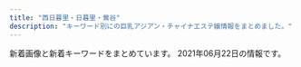 ```yaml
---
title: "西日暮里・日暮里・鶯谷"
description: "キーワード別にの巨乳アジアン・チャイナエステ嬢情報をまとめました。"
---
```


新着画像と新着キーワードをまとめています。
2021年06月22日の情報です。

<DmmAffiliateIns />
<KeywordTable
  shops={
    [
    {
        "img_links": [
            "http://www.hohoemi.es-relax.info/images/r04.jpg",
            "http://www.hohoemi.es-relax.info/images/img04.jpg",
            "http://www.hohoemi.es-relax.info/images/162-1.jpg",
            "http://www.hohoemi.es-relax.info/images/r03.jpg",
            "http://www.hohoemi.es-relax.info/i/room/r02.jpg",
            "http://www.hohoemi.es-relax.info/gals/yuyu1.jpg",
            "http://www.hohoemi.es-relax.info/i/room/r01.jpg",
            "http://www.hohoemi.es-relax.info/images/img02.jpg",
            "http://www.hohoemi.es-relax.info/images/img03.jpg",
            "http://www.hohoemi.es-relax.info/i/room/r04.jpg",
            "http://www.hohoemi.es-relax.info/gals/mirai1.jpg",
            "http://www.hohoemi.es-relax.info/images/r05.jpg",
            "http://www.hohoemi.es-relax.info/gals/nanami1.jpg",
            "http://www.hohoemi.es-relax.info/images/r02.jpg",
            "http://www.hohoemi.es-relax.info/i/room/r03.jpg",
            "http://www.hohoemi.es-relax.info/images/r01.jpg",
            "http://www.hohoemi.es-relax.info/gals/karin1.jpg",
            "http://www.hohoemi.es-relax.info/gals/nana1.jpg",
            "http://www.hohoemi.es-relax.info/images/newsbar.jpg"
        ],
        "station": "JR\u897f\u65e5\u66ae\u91cc\u99c5",
        "name": "\u307b\u307b\u3048\u307f",
        "url": "http://www.hohoemi.es-relax.info/",
        "keywords": {}
    },
    {
        "station": "JR\u897f\u65e5\u66ae\u91cc\u99c5",
        "name": "\u706f\u308a\u5c4b",
        "img_links": [
            "http://chou.ies.bz/photos/sites/85/2021/06/2021060901285023.jpg",
            "http://chou.ies.bz/photos/sites/85/2020/10/2020100610370157.jpg",
            "http://chou.ies.bz/images/s_link.png",
            "http://chou.ies.bz/photos/sites/85/2019/07/2019070509385227.jpg",
            "http://chou.ies.bz/images/top.png",
            "http://chou.ies.bz/images/mobile.png",
            "http://chou.ies.bz/photos/sites/85/2020/12/2020121802483415.jpg",
            "http://chou.ies.bz/photos/sites/85/2019/07/2019070106320474.jpg",
            "http://chou.ies.bz/images/s_staff.jpg",
            "http://chou.ies.bz/photos/sites/85/2021/05/2021051201142065.jpg",
            "http://chou.ies.bz/photos/sites/85/2021/04/2021042710033582.jpg",
            "http://chou.ies.bz/photos/sites/85/2019/12/2019120602315853.jpg",
            "http://chou.ies.bz/images/s1.png",
            "http://chou.ies.bz/images/s3.png",
            "http://chou.ies.bz/images/n1.jpg",
            "http://chou.ies.bz/images/n3.png",
            "http://chou.ies.bz/photos/sites/85/2019/06/2019062803491517.jpg",
            "http://chou.ies.bz/images/s_news.png",
            "http://chou.ies.bz/photos/sites/85/2019/07/2019070106333414.jpg",
            "http://chou.ies.bz/photos/sites/85/2020/12/2020120204150858.jpg",
            "http://chou.ies.bz/photos/sites/85/2020/10/2020100610383828.jpg",
            "http://chou.ies.bz/photos/sites/85/2020/12/2020120204265615.jpg",
            "http://chou.ies.bz/images/s_pick.png",
            "http://chou.ies.bz/photos/sites/85/2019/07/2019070106330942.jpg",
            "http://chou.ies.bz/photos/sites/85/2019/07/2019070106340260.jpg"
        ],
        "keywords": {
            "D": 12,
            "84": 2,
            "87": 2,
            "C": 1,
            "85": 1,
            "86": 9,
            "E": 1
        },
        "url": "http://chou.ies.bz/"
    },
    {
        "station": "JR\u65e5\u66ae\u91cc\u99c5",
        "url": "http://www.night.ne.jp/tokyo/hayasi/",
        "name": "\u6797\u30de\u30c3\u30b5\u30fc\u30b8",
        "img_links": [
            "http://www.night.ne.jp/nightnet/img/14.jpg",
            "http://www.night.ne.jp/nightnet/img/7.jpg",
            "http://www.night.ne.jp/tokyo/hayasi/img/index_top.jpg",
            "http://www.night.ne.jp/tokyo/hayasi/img/view_5.jpg",
            "http://www.night.ne.jp/tokyo/hayasi/img/view_6.jpg",
            "http://www.night.ne.jp/nightnet/img/12a.jpg",
            "http://www.night.ne.jp/nightnet/img/3.jpg",
            "http://www.night.ne.jp/nightnet/img/6.jpg",
            "http://www.night.ne.jp/nightnet/img/4.jpg",
            "http://www.night.ne.jp/tokyo/hayasi/img/view_4.jpg",
            "http://www.night.ne.jp/_format/W/img/whats_view.jpg",
            "http://www.night.ne.jp/nightnet/img/10.jpg",
            "http://www.night.ne.jp/tokyo/hayasi/img/view_1.jpg",
            "http://www.night.ne.jp/_format/P/img/over_msg_01.jpg",
            "http://www.night.ne.jp/tokyo/hayasi/img/index_view.jpg",
            "http://www.night.ne.jp/tokyo/hayasi/img_staff/g_7376.jpg",
            "http://www.night.ne.jp/nightnet/img/15.jpg",
            "http://www.night.ne.jp/tokyo/hayasi/img_staff/g_7377.jpg",
            "http://www.night.ne.jp/_format/P/img/whats_news.jpg",
            "http://www.night.ne.jp/tokyo/hayasi/img/view_3.jpg",
            "http://www.night.ne.jp/_format/P/img/over_msg_02.jpg",
            "http://www.night.ne.jp/nightnet/img/2.jpg",
            "http://www.night.ne.jp/nightnet/img/5.jpg",
            "http://www.night.ne.jp/tokyo/hayasi/img/index.jpg",
            "http://www.night.ne.jp/nightnet/img/11.jpg",
            "http://www.night.ne.jp/tokyo/hayasi/img/qr_code.jpg",
            "http://www.night.ne.jp/nightnet/img/8.jpg",
            "http://www.night.ne.jp/nightnet/img/13.jpg",
            "http://www.night.ne.jp/_format/P/img/index_enter_1.jpg",
            "http://www.night.ne.jp/nightnet/img/9.jpg",
            "http://www.night.ne.jp/nightnet/img/1.jpg",
            "http://www.night.ne.jp/nightnet/img/17.jpg",
            "http://www.night.ne.jp/nightnet/img/16.jpg",
            "http://www.night.ne.jp/tokyo/hayasi/img/view_2.jpg"
        ],
        "keywords": {}
    },
    {
        "station": "JR\u897f\u65e5\u66ae\u91cc\u99c5",
        "keywords": {
            "86": 3,
            "87": 3,
            "88": 6,
            "C": 13
        },
        "img_links": [
            "http://onkyoukou.tyo.cm/images/nbj1.jpg",
            "http://onkyoukou.tyo.cm/images/face_bj.jpg",
            "http://onkyoukou.tyo.cm/images/line.jpg",
            "http://onkyoukou.tyo.cm/images/s_link.jpg",
            "http://onkyoukou.tyo.cm/images/n3.jpg",
            "http://onkyoukou.tyo.cm/images/nbj3.jpg",
            "http://onkyoukou.tyo.cm/images/acc3.jpg",
            "http://onkyoukou.tyo.cm/images/top.png",
            "http://onkyoukou.tyo.cm/images/s_news.jpg",
            "http://onkyoukou.tyo.cm/images/s_mobile.jpg",
            "http://onkyoukou.tyo.cm/photos/sites/88/2020/03/2020030111163079.jpg",
            "http://onkyoukou.tyo.cm/photos/sites/88/2017/03/staff1.jpg",
            "http://onkyoukou.tyo.cm/images/face_bj3.jpg",
            "http://onkyoukou.tyo.cm/images/s_face.jpg",
            "http://onkyoukou.tyo.cm/images/s_staff.jpg",
            "http://onkyoukou.tyo.cm/photos/sites/88/2017/03/staff4.jpg",
            "http://onkyoukou.tyo.cm/images/acc1.jpg",
            "http://onkyoukou.tyo.cm/images/s_pick.jpg",
            "http://onkyoukou.tyo.cm/photos/sites/88/2017/03/staff2.jpg",
            "http://onkyoukou.tyo.cm/images/acc2.jpg",
            "http://onkyoukou.tyo.cm/images/s_staff1.jpg",
            "http://onkyoukou.tyo.cm/images/n1.jpg",
            "http://onkyoukou.tyo.cm/images/mobile.jpg"
        ],
        "url": "http://onkyoukou.tyo.cm/",
        "name": "\u6e29\u99a8\u6e2f-\u304a\u3093\u304d\u3087\u3046\u3053\u3046-"
    },
    {
        "img_links": [
            "https://www.sofia-est.com/img/girl/list/s99_list.jpg",
            "https://www.sofia-est.com/img/material/photo7.jpg",
            "https://www.sofia-est.com/img/material/top_news.png",
            "https://www.sofia-est.com/img/girl/thumb/s113_2.jpg",
            "https://www.sofia-est.com/img/material/top_newface.png",
            "https://www.sofia-est.com/img/material/page3_1_subt1.png",
            "https://www.sofia-est.com/img/girl/main/s113_1.jpg",
            "https://www.sofia-est.com/img/girl/thumb/s81_3.jpg",
            "https://www.sofia-est.com/img/girl/thumb/s99_1.jpg",
            "https://www.sofia-est.com/img/girl/thumb/s106_1.jpg",
            "https://www.sofia-est.com/img/girl/main/s55_1.jpg",
            "https://www.sofia-est.com/img/material/top_pickup.png",
            "https://www.sofia-est.com/img/material/noimg_m.jpg",
            "https://www.sofia-est.com/img/material/mobileqr.png",
            "https://www.sofia-est.com/img/girl/list/s113_list.jpg",
            "https://www.sofia-est.com/img/girl/thumb/s105_5.jpg",
            "https://www.sofia-est.com/img/material/gm5_rollout.png",
            "https://www.sofia-est.com/img/material/photo6.jpg",
            "https://www.sofia-est.com/img/girl/list/s111_list.jpg",
            "https://www.sofia-est.com/img/girl/pickup/pickup20200909154945.jpg",
            "https://www.sofia-est.com/img/girl/pickup/pickup20191220093623.jpg",
            "https://www.sofia-est.com/img/material/doublecourse_rev1.png",
            "https://www.sofia-est.com/img/material/photo1.jpg",
            "https://www.sofia-est.com/img/material/course_tanta2.png",
            "https://www.sofia-est.com/img/girl/thumb/s81_4.jpg",
            "https://www.sofia-est.com/img/girl/thumb/s99_2.jpg",
            "https://www.sofia-est.com/img/girl/main/s108_1.jpg",
            "https://www.sofia-est.com/img/girl/thumb/s55_1.jpg",
            "https://www.sofia-est.com/img/girl/thumb/s97_2.jpg",
            "https://www.sofia-est.com/img/girl/main/s106_1.jpg",
            "https://www.sofia-est.com/img/material/movieicon.png",
            "https://www.sofia-est.com/img/top/topslide20141210.jpg",
            "https://www.sofia-est.com/img/material/page5_subt2.png",
            "https://www.sofia-est.com/img/girl/thumb/s106_5.jpg",
            "https://www.sofia-est.com/img/girl/thumb/s94_1.jpg",
            "https://www.sofia-est.com/img/material/page5_subt1.png",
            "https://www.sofia-est.com/img/banner/koko_120x60.png",
            "https://www.sofia-est.com/img/material/page8_subt1.png",
            "https://www.sofia-est.com/img/girl/thumb/s106_2.jpg",
            "https://www.sofia-est.com/img/girl/thumb/s56_1.jpg",
            "https://www.sofia-est.com/img/material/gm3_rollout.png",
            "https://www.sofia-est.com/img/girl/main/s94_1.jpg",
            "https://www.sofia-est.com/img/material/course_tanta1.png",
            "https://www.sofia-est.com/img/material/noimg_thumb.jpg",
            "https://www.sofia-est.com/img/girl/list/s94_list.jpg",
            "https://www.sofia-est.com/img/material/courseoption_rev1.png",
            "https://www.sofia-est.com/img/girl/pickup/pickup20200111122329.jpg",
            "https://www.sofia-est.com/img/girl/thumb/s81_1.jpg",
            "https://www.sofia-est.com/img/girl/thumb/s92_1.jpg",
            "https://www.sofia-est.com/img/girl/thumb/s100_1.jpg",
            "https://www.sofia-est.com/img/material/photo8.jpg",
            "https://www.sofia-est.com/img/what/coupon202009.png",
            "https://www.sofia-est.com/img/material/photo2.jpg",
            "https://www.sofia-est.com/img/girl/thumb/s108_3.jpg",
            "https://www.sofia-est.com/img/material/photo5.jpg",
            "https://www.sofia-est.com/img/material/top_camp.png",
            "https://www.sofia-est.com/img/girl/mobilepickup/mobilepickup20200302124127.jpg",
            "https://www.sofia-est.com/img/girl/thumb/s105_4.jpg",
            "https://www.sofia-est.com/img/material/photo3.jpg",
            "https://www.sofia-est.com/img/girl/main/s97_1.jpg",
            "https://www.sofia-est.com/img/girl/thumb/s89_1.jpg",
            "https://www.sofia-est.com/img/material/mob_t1.jpg",
            "https://www.sofia-est.com/img/girl/pickup/pickup20191220093702.jpg",
            "https://www.sofia-est.com/img/girl/list/s55_list.jpg",
            "https://www.sofia-est.com/img/girl/thumb/s81_2.jpg",
            "https://www.sofia-est.com/img/material/pagetop_rollout.png",
            "https://www.sofia-est.com/img/girl/main/s84_1.jpg",
            "https://www.sofia-est.com/img/material/page8_subt2.png",
            "https://www.sofia-est.com/img/material/page7_subt1.png",
            "https://www.sofia-est.com/img/material/sd_rt_btn.png",
            "https://www.sofia-est.com/img/material/mob_youtube.png",
            "https://www.sofia-est.com/img/girl/thumb/s108_1.jpg",
            "https://www.sofia-est.com/img/material/photobig.jpg",
            "https://www.sofia-est.com/img/girl/thumb/s108_2.jpg",
            "https://www.sofia-est.com/img/material/mob_t5.jpg",
            "https://www.sofia-est.com/img/girl/thumb/s97_1.jpg",
            "https://www.sofia-est.com/img/girl/thumb/s84_1.jpg",
            "https://www.sofia-est.com/img/girl/thumb/s105_1.jpg",
            "https://www.sofia-est.com/img/girl/thumb/s89_2.jpg",
            "https://www.sofia-est.com/img/girl/thumb/s56_2.jpg",
            "https://www.sofia-est.com/img/girl/thumb/s81_5.jpg",
            "https://www.sofia-est.com/img/girl/thumb/s113_1.jpg",
            "https://www.sofia-est.com/img/material/coursepoint_rev2.png",
            "https://www.sofia-est.com/img/material/mob_t4.jpg",
            "https://www.sofia-est.com/img/top/topslide20141211.jpg",
            "https://www.sofia-est.com/img/material/movie_right_yaji.png",
            "https://www.sofia-est.com/img/material/hosi5.png",
            "https://www.sofia-est.com/img/material/top_kodawariimg1.jpg",
            "https://www.sofia-est.com/img/material/page6_subt1.png",
            "https://www.sofia-est.com/img/material/gm6_rollout.png",
            "https://www.sofia-est.com/img/girl/list/s108_list.jpg",
            "https://www.sofia-est.com/img/material/page2_subt1.png",
            "https://www.sofia-est.com/img/girl/thumb/s94_2.jpg",
            "https://www.sofia-est.com/img/top/topslide20150918.jpg",
            "https://www.sofia-est.com/img/material/page3_1_subt2.png",
            "https://www.sofia-est.com/img/material/yakusoku.png",
            "https://www.sofia-est.com/img/girl/thumb/s105_3.jpg",
            "https://www.sofia-est.com/img/material/page4_subt1.png",
            "https://www.sofia-est.com/img/girl/thumb/s106_3.jpg",
            "https://www.sofia-est.com/img/material/iph.png",
            "https://www.sofia-est.com/img/girl/list/s97_list.jpg",
            "https://www.sofia-est.com/img/girl/list/s106_list.jpg",
            "https://www.sofia-est.com/img/material/top_kodawari.png",
            "https://www.sofia-est.com/img/girl/main/s89_1.jpg",
            "https://www.sofia-est.com/img/girl/main/s56_1.jpg",
            "https://www.sofia-est.com/img/girl/thumb/s105_2.jpg",
            "https://www.sofia-est.com/img/material/top_infomation.png",
            "https://www.sofia-est.com/img/girl/thumb/s106_4.jpg",
            "https://www.sofia-est.com/img/girl/main/s105_1.jpg",
            "https://www.sofia-est.com/img/girl/pickup/pickup20200909154852.jpg",
            "https://www.sofia-est.com/img/material/gm1_rollout.png",
            "https://www.sofia-est.com/img/girl/list/s89_list.jpg",
            "https://www.sofia-est.com/img/material/gm4_rollout.png",
            "https://www.sofia-est.com/img/material/phototxt.jpg",
            "https://www.sofia-est.com/img/girl/thumb/s55_2.jpg",
            "https://www.sofia-est.com/img/girl/list/s100_list.jpg",
            "https://www.sofia-est.com/img/material/gm2_rollout.png",
            "https://www.sofia-est.com/img/material/noimg_b.jpg",
            "https://www.sofia-est.com/img/girl/thumb/s55_3.jpg",
            "https://www.sofia-est.com/img/material/page6_subt3.png",
            "https://www.sofia-est.com/img/girl/pickup/pickup20190509222453.jpg",
            "https://www.sofia-est.com/img/girl/list/s84_list.jpg",
            "https://www.sofia-est.com/img/girl/list/s105_list.jpg",
            "https://www.sofia-est.com/img/material/page4_subt2.png",
            "https://www.sofia-est.com/img/material/photo4.jpg",
            "https://www.sofia-est.com/img/material/mob_t2.jpg",
            "https://www.sofia-est.com/img/material/top_twitter.png",
            "https://www.sofia-est.com/img/girl/list/s92_list.jpg",
            "https://www.sofia-est.com/img/girl/list/s56_list.jpg",
            "https://www.sofia-est.com/img/material/mob_t3.jpg",
            "https://www.sofia-est.com/img/material/page6_subt2.png",
            "https://www.sofia-est.com/img/girl/main/s99_1.jpg",
            "https://www.sofia-est.com/img/material/movie_left_yaji.png",
            "https://www.sofia-est.com/img/girl/thumb/s84_2.jpg",
            "https://www.sofia-est.com/img/girl/main/s81_1.jpg",
            "https://www.sofia-est.com/img/material/movie20141210.jpg",
            "https://www.sofia-est.com/img/material/top_about.png",
            "https://www.sofia-est.com/img/material/top_movie.png",
            "https://www.sofia-est.com/img/girl/list/s81_list.jpg",
            "https://www.sofia-est.com/img/material/page3_subt1.png"
        ],
        "keywords": {
            "\u30bb\u30af\u30b7\u30fc": 33,
            "G": 2,
            "E": 1,
            "\u30c0\u30a4\u30ca\u30de\u30a4\u30c8": 1
        },
        "station": "JR\u65e5\u66ae\u91cc\u99c5\u5357\u53e3",
        "url": "https://www.sofia-est.com/",
        "name": "\u30bd\u30d5\u30a3\u30a2"
    },
    {
        "url": "http://minopom.xyz/",
        "station": "JR\u7530\u7aef\u99c5",
        "keywords": {
            "\u4e73": 4
        },
        "img_links": [
            "http://minopom.xyz/uploads/allimg/210410/1-210410144PY50.jpg",
            "http://minopom.xyz/picture/room1.jpg",
            "http://minopom.xyz/uploads/allimg/210410/1-210410145124148.jpg",
            "http://minopom.xyz/picture/room2.jpg",
            "http://minopom.xyz/uploads/allimg/210406/1-21040614313L45.jpg",
            "http://www.minopom.xyz/uploads/allimg/210410/1-210410145124148.jpg",
            "http://minopom.xyz/uploads/210419/1-21041914162C16.jpg",
            "http://minopom.xyz/uploads/210430/1-2104301Q63S18.jpg",
            "http://minopom.xyz/uploads/allimg/210410/1-21041014500NX.jpg",
            "http://minopom.xyz/uploads/allimg/210410/1-210410144323118.jpg",
            "http://minopom.xyz/uploads/210406/1-2104061433121E.jpg",
            "http://minopom.xyz/uploads/allimg/210410/1-21041014450GC.jpg",
            "http://minopom.xyz/picture/head.jpg",
            "http://minopom.xyz/uploads/allimg/210410/1-21041014413S64.jpg",
            "http://minopom.xyz/picture/room3.jpg",
            "http://www.minopom.xyz/uploads/allimg/210410/1-210410144PY50.jpg",
            "http://minopom.xyz/uploads/allimg/210410/1-210410145204C9.jpg",
            "http://www.minopom.xyz/uploads/allimg/210410/1-21041014413S64.jpg",
            "http://www.minopom.xyz/picture/totop_04.png",
            "http://www.minopom.xyz/picture/img.site-builder.jpg",
            "http://minopom.xyz/uploads/allimg/210410/1-210410144U4934.jpg",
            "http://minopom.xyz/uploads/allimg/210410/1-2104101450455A.jpg",
            "http://www.minopom.xyz/uploads/allimg/210410/1-21041014500NX.jpg",
            "http://www.minopom.xyz/uploads/allimg/210410/1-210410144U4934.jpg",
            "http://minopom.xyz/picture/totop_04.png",
            "http://minopom.xyz/uploads/210406/1-210406143111G0.jpg",
            "http://minopom.xyz/uploads/210406/1-210406143244C2.jpg",
            "http://www.minopom.xyz/uploads/allimg/210410/1-2104101450455A.jpg",
            "http://minopom.xyz/picture/img.site-builder.jpg",
            "http://www.minopom.xyz/picture/head.jpg",
            "http://www.minopom.xyz/uploads/allimg/210410/1-210410144323118.jpg"
        ],
        "name": "\u30ed\u30fc\u30ba"
    },
    {
        "station": "\u753a\u5c4b\u99c51\u756a\u51fa\u53e3",
        "name": "\u3082\u307f\u306e\u6728",
        "keywords": {
            "83": 4,
            "C": 16,
            "87": 8,
            "86": 8,
            "85": 12,
            "E": 4,
            "D": 28
        },
        "img_links": [
            "https://mominoki.tyo.ac/photos/sites/41/2021/03/202103150747058.jpg",
            "https://mominoki.tyo.ac/images/room4.jpg",
            "https://mominoki.tyo.ac/images/themes/pink/no1.png",
            "https://mominoki.tyo.ac/photos/sites/41/2020/09/2020092801595154.jpg",
            "https://mominoki.tyo.ac/images/themes/pink/s_link.png",
            "https://mominoki.tyo.ac/images/themes/pink/no2.png",
            "https://mominoki.tyo.ac/photos/sites/41/2021/06/202106070158042.jpg",
            "https://mominoki.tyo.ac/images/themes/pink/s_pickup.png",
            "https://mominoki.tyo.ac/images/themes/pink/s_newface.png",
            "https://mominoki.tyo.ac/images/room3.jpg",
            "https://mominoki.tyo.ac/images/themes/pink/s_staff.png",
            "https://mominoki.tyo.ac/photos/sites/41/2020/09/2020092804344656.jpg",
            "https://mominoki.tyo.ac/photos/sites/41/2020/09/2020092804344750.jpg",
            "https://mominoki.tyo.ac/photos/sites/41/2021/03/202103150746598.jpg",
            "https://mominoki.tyo.ac/images/room1.jpg",
            "https://mominoki.tyo.ac/images/themes/pink/s_ranking.png",
            "https://mominoki.tyo.ac/images/themes/pink/s_news.png",
            "https://mominoki.tyo.ac/photos/sites/41/2020/09/2020092804344859.jpg",
            "https://mominoki.tyo.ac/images/themes/pink/line.png",
            "https://mominoki.tyo.ac/images/themes/pink/mobile.jpg",
            "https://mominoki.tyo.ac/photos/sites/41/2020/11/2020111401222038.jpg",
            "https://mominoki.tyo.ac/images/room2.jpg",
            "https://mominoki.tyo.ac/photos/sites/41/2020/09/2020092810535583.jpg",
            "https://mominoki.tyo.ac/images/themes/pink/r3.jpg"
        ],
        "url": "https://mominoki.tyo.ac/"
    },
    {
        "name": "\u307f\u306a\u307f",
        "img_links": [
            "http://es-minami.com/images/nana1.jpg",
            "http://www.es-minami.com/images/riri1.jpg",
            "http://www.es-minami.com/images/sayuri1.jpg",
            "http://es-minami.com/images/mobole.png",
            "http://es-minami.com/gals/sayuri1.jpg",
            "http://es-minami.com/images/yuki1.jpg",
            "http://www.es-minami.com/gals/riri1.jpg",
            "http://es-minami.com/img/nana1.jpg",
            "http://www.es-minami.com/img/yuki1.jpg",
            "http://es-minami.com/gals/yuki1.jpg",
            "http://es-minami.com/images/sayuri2.jpg",
            "http://www.es-minami.com/img/sayuri2.jpg",
            "http://es-minami.com/img/riri1.jpg",
            "http://www.es-minami.com/gals/yuki1.jpg",
            "http://www.es-minami.com/gals/mika1.jpg",
            "http://www.es-minami.com/images/sayuri2.jpg",
            "http://es-minami.com/gals/rika1.jpg",
            "http://www.es-minami.com/img/mika1.jpg",
            "http://www.es-minami.com/images/mika1.jpg",
            "http://es-minami.com/img/mika2.jpg",
            "http://es-minami.com/images/mika1.jpg",
            "http://es-minami.com/gals/riri1.jpg",
            "http://www.es-minami.com/img/sayuri1.jpg",
            "http://es-minami.com/img/mika1.jpg",
            "http://es-minami.com/img/yuki1.jpg",
            "http://www.es-minami.com/images/mobole.png",
            "http://www.es-minami.com/gals/mika2.jpg",
            "http://www.es-minami.com/images/rika1.jpg",
            "http://www.es-minami.com/images/nana1.jpg",
            "http://es-minami.com/images/sayuri1.jpg",
            "http://www.es-minami.com/gals/nana1.jpg",
            "http://www.es-minami.com/img/mika2.jpg",
            "http://www.es-minami.com/gals/sakura1.jpg",
            "http://es-minami.com/images/mika2.jpg",
            "http://es-minami.com/img/sayuri1.jpg",
            "http://www.es-minami.com/images/staff-bar.png",
            "http://es-minami.com/images/riri1.jpg",
            "http://www.es-minami.com/img/riri1.jpg",
            "http://www.es-minami.com/gals/rika1.jpg",
            "http://www.es-minami.com/img/nana1.jpg",
            "http://es-minami.com/gals/mika1.jpg",
            "http://www.es-minami.com/images/pick_staff6.jpg",
            "http://www.es-minami.com/gals/sayuri1.jpg",
            "http://es-minami.com/gals/sakura1.jpg",
            "http://es-minami.com/images/pick_staff6.jpg",
            "http://es-minami.com/images/staff-bar.png",
            "http://es-minami.com/gals/mika2.jpg",
            "http://es-minami.com/gals/sayuri2.jpg",
            "http://www.es-minami.com/images/mika2.jpg",
            "http://es-minami.com/img/sayuri2.jpg",
            "http://www.es-minami.com/images/news.png",
            "http://es-minami.com/gals/nana1.jpg",
            "http://es-minami.com/images/news.png",
            "http://www.es-minami.com/images/yuki1.jpg",
            "http://es-minami.com/images/rika1.jpg",
            "http://www.es-minami.com/gals/sayuri2.jpg"
        ],
        "keywords": {},
        "station": "JR\u65e5\u66ae\u91cc\u99c5\u6771\u53e3",
        "url": "http://es-minami.com/"
    },
    {
        "img_links": [
            "http://momo.tyo.cm/images/tit_com.png",
            "http://momo.tyo.cm/images/nav_link02.png",
            "http://momo.tyo.cm/images/nav_link03.png",
            "http://momo.tyo.cm/images/tit_link01.png",
            "http://momo.tyo.cm/images/tit02.png",
            "http://momo.tyo.cm/images/tit_com04.png",
            "http://momo.tyo.cm/images/nav_link05.png",
            "http://momo.tyo.cm/images/border02.png",
            "http://momo.tyo.cm/photos/sites/53/2021/02/2021021607405658.jpg",
            "http://momo.tyo.cm/images/tit_com01.png",
            "http://momo.tyo.cm/images/border01.png",
            "http://momo.tyo.cm/images/pagetop.png",
            "http://momo.tyo.cm/images/nav_link01.png",
            "http://momo.tyo.cm/images/tit01.png",
            "http://momo.tyo.cm/images/nav_link06.png",
            "http://momo.tyo.cm/images/tit03.png",
            "http://momo.tyo.cm/images/top_slider01.jpg",
            "http://momo.tyo.cm/images/tit_com03.png",
            "http://momo.tyo.cm/photos/sites/53/2021/02/2021021607405882.jpg",
            "http://momo.tyo.cm/photos/sites/53/2021/02/2021021607405578.jpg",
            "http://momo.tyo.cm/images/top_slider02.jpg",
            "http://momo.tyo.cm/images/tit_staff.png",
            "http://momo.tyo.cm/images/tit04.png",
            "http://momo.tyo.cm/photos/sites/53/2021/02/2021021607405730.jpg",
            "http://momo.tyo.cm/images/tit_com05.png",
            "http://momo.tyo.cm/images/tit05.png",
            "http://momo.tyo.cm/images/news.png",
            "http://momo.tyo.cm/images/nav_link04.png",
            "http://momo.tyo.cm/images/bg_pick.png",
            "http://momo.tyo.cm/images/tit_com02.png"
        ],
        "keywords": {
            "85": 5,
            "86": 15,
            "D": 20
        },
        "name": "\u6843",
        "url": "http://momo.tyo.cm/",
        "station": "JR\u65e5\u66ae\u91cc\u99c5\u5357\u53e3"
    },
    {
        "url": "http://es-rlx.com/",
        "img_links": [
            "http://es-rlx.com/img/access/kanban.png",
            "http://es-rlx.com/pic/head.png",
            "http://es-rlx.com/staff/minami/01mb.jpg",
            "http://es-rlx.com/staff/sakura/01mb.jpg",
            "http://es-rlx.com/img/youtube.jpg",
            "http://es-rlx.com/pic/top3.jpg",
            "http://es-rlx.com/staff/yuki/01.jpg",
            "http://es-rlx.com/img/access/road03.jpg",
            "http://es-rlx.com/img/ttl_mobile.png",
            "http://es-rlx.com/img/ttl_rec.png",
            "http://es-rlx.com/img/ttl_staff.png",
            "http://es-rlx.com/img/access/road01.jpg",
            "http://es-rlx.com/img/access/road02.jpg",
            "http://es-rlx.com/staff/minami/01.jpg",
            "http://es-rlx.com/pic/top2.jpg",
            "http://es-rlx.com/img/ttl_tnew.png",
            "http://es-rlx.com/img/ft_tel.png",
            "http://es-rlx.com/staff/sakura/01.jpg",
            "http://es-rlx.com/pic/top1.jpg",
            "http://es-rlx.com/i/files/homeimg.jpg",
            "http://es-rlx.com/img/access/roaddm.png",
            "http://es-rlx.com/staff/yuki/01mb.jpg",
            "http://es-rlx.com/img/access/road04.jpg"
        ],
        "station": "JR\u9daf\u8c37\u99c5\u5317\u53e3",
        "keywords": {
            "C": 15
        },
        "name": "\u5065\u7f8e\u5802"
    },
    {
        "keywords": {
            "D": 47,
            "86": 19,
            "94": 3,
            "E": 6,
            "F": 3,
            "C": 19,
            "85": 15
        },
        "url": "http://www.mac-riraku106.xyz/",
        "img_links": [
            "http://www.mac-riraku106.xyz/uploads/190723/1-2.jpg",
            "http://www.mac-riraku106.xyz/uploads/190723/1-1.jpg",
            "http://www.mac-riraku106.xyz/uploads/191008/1-19100Q5453V63.jpg",
            "http://www.mac-riraku106.xyz/static/picture/top-img09.png",
            "http://www.mac-riraku106.xyz/static/picture/call.png",
            "http://www.mac-riraku106.xyz/static/picture/tel.png",
            "http://www.mac-riraku106.xyz/uploads/200818/1-200QQ5535E92.jpg",
            "http://www.mac-riraku106.xyz/uploads/200608/1-20060Q0251EY.jpg",
            "http://www.mac-riraku106.xyz/uploads/200608/1-20060Q02506204.jpg",
            "http://www.mac-riraku106.xyz/static/picture/michi01.png",
            "http://www.mac-riraku106.xyz/uploads/191106/1-191106092S0357.jpg",
            "http://www.mac-riraku106.xyz/uploads/190723/23-2.jpg",
            "http://www.mac-riraku106.xyz/static/picture/2.jpg",
            "http://www.mac-riraku106.xyz/uploads/191128/1-19112Q31009521.jpg",
            "http://www.mac-riraku106.xyz/static/picture/1.jpg",
            "http://www.mac-riraku106.xyz/uploads/191209/1-191209122ZY50.jpg",
            "http://www.mac-riraku106.xyz/uploads/190723/23-1.jpg",
            "http://www.mac-riraku106.xyz/uploads/190723/10-1.jpg",
            "http://www.mac-riraku106.xyz/uploads/190723/33-1.jpg",
            "http://www.mac-riraku106.xyz/uploads/200501/1-200501125150516.jpg",
            "http://www.mac-riraku106.xyz/uploads/200501/1-200501144951148.jpg",
            "http://www.mac-riraku106.xyz/uploads/200317/1-20031G44235R7.jpg",
            "http://www.mac-riraku106.xyz/uploads/200310/1-200310130Z0421.jpg",
            "http://www.mac-riraku106.xyz/uploads/190723/25-1.jpg",
            "http://www.mac-riraku106.xyz/uploads/200801/1-200P1110A4M2.jpg",
            "http://www.mac-riraku106.xyz/uploads/191106/1-191106092J62Y.jpg",
            "http://www.mac-riraku106.xyz/uploads/200317/1-20031G44220J0.jpg",
            "http://www.mac-riraku106.xyz/uploads/191008/1-19100Q5451M20.jpg",
            "http://www.mac-riraku106.xyz/uploads/190723/23-3.jpg",
            "http://www.mac-riraku106.xyz/uploads/190926/1-1Z926131R6102.jpg",
            "http://www.mac-riraku106.xyz/static/picture/top-img03.png",
            "http://www.mac-riraku106.xyz/uploads/191209/1-191209123459153.jpg",
            "http://www.mac-riraku106.xyz/uploads/191209/1-1912091229204E.jpg",
            "http://www.mac-riraku106.xyz/uploads/190826/1-1ZR6144611E0.jpg",
            "http://www.mac-riraku106.xyz/uploads/191128/1-19112Q3102OP.jpg",
            "http://www.mac-riraku106.xyz/uploads/191219/1-19121912423J29.jpg",
            "http://www.mac-riraku106.xyz/uploads/190723/21-1.jpg",
            "http://www.mac-riraku106.xyz/uploads/200501/1-200501125251121.jpg",
            "http://www.mac-riraku106.xyz/uploads/200801/1-200P1110412514.jpg",
            "http://www.mac-riraku106.xyz/uploads/190906/1-1ZZ6125225A4.jpg",
            "http://www.mac-riraku106.xyz/uploads/190826/1-1ZR614462Qa.jpg",
            "http://www.mac-riraku106.xyz/uploads/190906/1-1ZZ612503C39.jpg",
            "http://www.mac-riraku106.xyz/static/picture/michi02.png",
            "http://www.mac-riraku106.xyz/uploads/200501/1-200501125300127.jpg",
            "http://www.mac-riraku106.xyz/uploads/200325/1-2003251H312V4.jpg",
            "http://www.mac-riraku106.xyz/static/picture/top-img02.png",
            "http://www.mac-riraku106.xyz/uploads/191128/1-19112Q3111UF.jpg",
            "http://www.mac-riraku106.xyz/uploads/200501/1-200501145011C2.jpg",
            "http://www.mac-riraku106.xyz/uploads/190926/1-1Z926131T2408.jpg",
            "http://www.mac-riraku106.xyz/static/picture/top-img01.png",
            "http://www.mac-riraku106.xyz/uploads/191106/1-191106092T0531.jpg",
            "http://www.mac-riraku106.xyz/uploads/190723/10-2.jpg",
            "http://www.mac-riraku106.xyz/uploads/200325/1-2003251H340B9.jpg",
            "http://www.mac-riraku106.xyz/uploads/200317/1-20031G4420c38.jpg",
            "http://www.mac-riraku106.xyz/uploads/200501/1-200501145002a7.jpg",
            "http://www.mac-riraku106.xyz/uploads/200501/1-200501125159161.jpg",
            "http://www.mac-riraku106.xyz/uploads/200310/1-200310130925920.jpg",
            "http://www.mac-riraku106.xyz/uploads/190723/34-1.jpg",
            "http://www.mac-riraku106.xyz/uploads/200801/1-200P1110631926.jpg",
            "http://www.mac-riraku106.xyz/uploads/190723/30-1.jpg",
            "http://www.mac-riraku106.xyz/uploads/200310/1-20031013091I08.jpg",
            "http://www.mac-riraku106.xyz/uploads/200818/1-200QQ554231G.jpg",
            "http://www.mac-riraku106.xyz/uploads/191219/1-191219124141563.jpg",
            "http://www.mac-riraku106.xyz/uploads/200818/1-200QQ55415J4.jpg"
        ],
        "station": "JR\u65e5\u66ae\u91cc\u99c5\u5357\u53e3",
        "name": "\u306f\u305f\u3061"
    },
    {
        "keywords": {
            "86": 9,
            "E": 1,
            "D": 8
        },
        "url": "http://esthe-aroma.red/",
        "station": "JR\u65e5\u66ae\u91cc\u99c5\u6771\u53e3",
        "img_links": [
            "http://esthe-aroma.red/images/r2.jpg",
            "http://esthe-aroma.red/images/cg10.jpg",
            "http://esthe-aroma.red/images/cg09.jpg",
            "http://esthe-aroma.red/images/imm.jpg",
            "http://esthe-aroma.red/images/r3.jpg",
            "http://esthe-aroma.red/images/rec.png",
            "http://esthe-aroma.red/images/cg01.jpg",
            "http://esthe-aroma.red/images/cg08.jpg",
            "http://esthe-aroma.red/images/r4.jpg",
            "http://esthe-aroma.red/images/cg07.jpg",
            "http://esthe-aroma.red/link/menlog.jpg",
            "http://esthe-aroma.red/images/precau.png",
            "http://esthe-aroma.red/images/evetop.png",
            "http://esthe-aroma.red/images/kan.jpg",
            "http://esthe-aroma.red/images/cg03.jpg",
            "http://esthe-aroma.red/images/staff_s.png",
            "http://esthe-aroma.red/images/r1.jpg",
            "http://esthe-aroma.red/images/cg06.jpg",
            "http://esthe-aroma.red/images/news.png",
            "http://esthe-aroma.red/images/top.png",
            "http://esthe-aroma.red/images/cg02.jpg",
            "http://esthe-aroma.red/images/cg04.jpg",
            "http://esthe-aroma.red/images/sruru.jpg"
        ],
        "name": "\u548c\u5408 \u308f\u3054\u3046"
    },
    {
        "url": "http://www.relax-mirai.info/",
        "img_links": [
            "http://www.relax-mirai.info/gals/emi1.jpg",
            "http://www.relax-mirai.info/images/qr.jpg",
            "http://www.relax-mirai.info/i/images/sayuri1.jpg",
            "http://www.relax-mirai.info/i/images/momo1.jpg",
            "http://www.relax-mirai.info/images/info02.jpg",
            "http://www.relax-mirai.info/images/info01.jpg",
            "http://www.relax-mirai.info/images/m02.jpg",
            "http://www.relax-mirai.info/gals/aki1.jpg",
            "http://www.relax-mirai.info/images/m04.jpg",
            "http://www.relax-mirai.info/images/momo1.jpg",
            "http://www.relax-mirai.info/i/120/sayuri1.jpg",
            "http://www.relax-mirai.info/gals/risa1.jpg",
            "http://www.relax-mirai.info/images/sayuri1.jpg",
            "http://www.relax-mirai.info/images/risa1.jpg",
            "http://www.relax-mirai.info/gals/kaka1.jpg",
            "http://www.relax-mirai.info/images/m03.jpg"
        ],
        "name": "\u672a\u6765",
        "station": "\u65e5\u66ae\u91cc\u99c5\u6771\u53e3",
        "keywords": {}
    },
    {
        "url": "http://vineryu.xyz/",
        "station": "JR\u65e5\u66ae\u91cc\u99c5\u6771\u53e3",
        "keywords": {
            "\u4e73": 2
        },
        "name": "\u304a\u3072\u3081",
        "img_links": [
            "http://vineryu.xyz/uploads/210603/1-210603093435K6.jpg",
            "http://vineryu.xyz/uploads/210603/1-21060309344H02.jpg",
            "http://vineryu.xyz/uploads/210608/1-21060Q64635522.jpg",
            "http://vineryu.xyz/picture/photo01.jpg",
            "http://vineryu.xyz/uploads/210603/1-210603093516146.jpg",
            "http://vineryu.xyz/uploads/210603/1-21060309354I30.jpg",
            "http://vineryu.xyz/uploads/210603/1-21060309335L40.jpg",
            "http://vineryu.xyz/uploads/210603/1-210603092541234.jpg",
            "http://vineryu.xyz/picture/photo02.jpg",
            "http://vineryu.xyz/picture/photo03.jpg",
            "http://vineryu.xyz/uploads/210608/1-21060Q6464E40.jpg",
            "http://vineryu.xyz/picture/fla.jpg",
            "http://vineryu.xyz/uploads/210603/1-21060309341O93.jpg",
            "http://vineryu.xyz/uploads/210603/1-2106030925294Y.jpg",
            "http://vineryu.xyz/uploads/210603/1-210603093535919.jpg",
            "http://vineryu.xyz/uploads/210603/1-210603093505U9.jpg",
            "http://vineryu.xyz/uploads/210608/1-21060Q64509648.jpg",
            "http://vineryu.xyz/uploads/210608/1-21060Q64523591.jpg",
            "http://vineryu.xyz/picture/photo04.jpg"
        ]
    },
    {
        "keywords": {
            "86": 20,
            "D": 12,
            "E": 8
        },
        "img_links": [
            "http://aroma-est.net/images/sys1.jpg",
            "http://aroma-est.net/images/r2.png",
            "http://aroma-est.net/images/staff_images/st7.jpg",
            "http://aroma-est.net/images/index_01.jpg",
            "http://aroma-est.net/images/staff_images/st5.jpg",
            "http://aroma-est.net/images/staff_images/sta2.jpg",
            "http://aroma-est.net/images/staff_images/sta5.jpg",
            "http://aroma-est.net/images/fbb.jpg",
            "http://aroma-est.net/images/r1.png",
            "http://aroma-est.net/images/r8.png",
            "http://aroma-est.net/images/slider/slide2.png",
            "http://aroma-est.net/images/an_1_01.jpg",
            "http://aroma-est.net/images/an_4_01.jpg",
            "http://aroma-est.net/images/r7.png",
            "http://aroma-est.net/images/an_2_02.jpg",
            "http://aroma-est.net/images/slider/slide1.png",
            "http://aroma-est.net/images/qr.jpg",
            "http://aroma-est.net/images/slider/slide3.png",
            "http://aroma-est.net/images/staff_images/sta4.jpg",
            "http://aroma-est.net/images/an_3_01.jpg",
            "http://aroma-est.net/images/an_3_02.jpg",
            "http://aroma-est.net/images/staff_images/st2.jpg",
            "http://aroma-est.net/images/r4.png",
            "http://aroma-est.net/images/r3.png",
            "http://aroma-est.net/images/staff_images/st4.jpg",
            "http://aroma-est.net/images/staff_images/st1.jpg",
            "http://aroma-est.net/images/staff_images/st21.jpg",
            "http://aroma-est.net/images/staff_images/sta7.jpg",
            "http://aroma-est.net/images/an_1_02.jpg",
            "http://aroma-est.net/images/staff_images/sta1.jpg",
            "http://aroma-est.net/images/no.png",
            "http://aroma-est.net/images/an_6_01.jpg",
            "http://aroma-est.net/images/r6.png",
            "http://aroma-est.net/images/an_5_01.jpg",
            "http://aroma-est.net/images/index-2.jpg",
            "http://aroma-est.net/images/an_2_01.jpg",
            "http://aroma-est.net/images/an_4_02.jpg",
            "http://aroma-est.net/images/r5.png",
            "http://aroma-est.net/images/an_6_02.jpg",
            "http://aroma-est.net/images/slider/slide1s.png",
            "http://aroma-est.net/images/slider/slide2s.png",
            "http://aroma-est.net/images/an_5_02.jpg",
            "http://aroma-est.net/images/slider/slide3s.png",
            "http://aroma-est.net/images/index-1.jpg",
            "http://aroma-est.net/images/staff_images/sl.png"
        ],
        "name": "\u96c5",
        "station": "JR\u9daf\u8c37\u99c5\u5317\u53e3",
        "url": "http://aroma-est.net/"
    },
    {
        "url": "http://www.ai-lian.work/",
        "name": "\u5fc3\u7f8e",
        "keywords": {},
        "station": "JR\u9daf\u8c37\u99c5\u5317\u53e3",
        "img_links": [
            "http://www.ai-lian.work/images/news.jpg",
            "http://www.ai-lian.work/images/int2.jpg",
            "http://www.ai-lian.work/images/mobile.jpg",
            "http://www.ai-lian.work/images/head.jpg",
            "http://www.ai-lian.work/images/int1.jpg",
            "http://www.ai-lian.work/images/tel.jpg",
            "http://www.ai-lian.work/images/staff_t.jpg",
            "http://www.ai-lian.work/img/aya1.jpg",
            "http://www.ai-lian.work/images/line.png",
            "http://www.ai-lian.work/images/rec1.jpg",
            "http://www.ai-lian.work/img/saya1.jpg",
            "http://www.ai-lian.work/images/3.jpg",
            "http://www.ai-lian.work/images/ta.jpg",
            "http://www.ai-lian.work/images/1.jpg",
            "http://www.ai-lian.work/images/sys1.jpg",
            "http://www.ai-lian.work/images/interior_t.jpg",
            "http://www.ai-lian.work/img/yui1.jpg",
            "http://www.ai-lian.work/images/2.jpg"
        ]
    },
    {
        "url": "http://flowerscent.este.work/",
        "station": "JR\u897f\u65e5\u66ae\u91cc\u99c5",
        "img_links": [
            "http://flowerscent.este.work/2/uploadimg/1600260826.jpg",
            "http://flowerscent.este.work/frame/scroll4/scroll4.jpg",
            "http://flowerscent.este.work/frame/scroll2/scroll2.jpg",
            "http://flowerscent.este.work/frame/fla/photo05.jpg",
            "http://flowerscent.este.work/2/uploadimg/1621772225.jpg",
            "http://flowerscent.este.work/2/uploadimg/1621772192.jpeg",
            "http://flowerscent.este.work/kanban.png",
            "http://flowerscent.este.work/frame/fla/photo03.jpg",
            "http://flowerscent.este.work/frame/fla/photo02.jpg",
            "http://flowerscent.este.work/frame/fla/photo04.jpg",
            "http://flowerscent.este.work/frame/telimg/telbar.png",
            "http://flowerscent.este.work/frame/scroll5/scroll5.jpg",
            "http://flowerscent.este.work/frame/scroll3/scroll3.jpg",
            "http://flowerscent.este.work/2/uploadimg/1599833697.jpg",
            "http://flowerscent.este.work/img/header.jpg",
            "http://flowerscent.este.work/frame/scroll1/scroll1.jpg",
            "http://flowerscent.este.work/navi/blk/temp_under2.jpg",
            "http://flowerscent.este.work/frame/fla/photo01.jpg"
        ],
        "name": "For You",
        "keywords": {
            "E": 12,
            "87": 6,
            "86": 6,
            "84": 6,
            "C": 30,
            "83": 18
        }
    }
]
}
/>
<DmmAffiliateScript />
